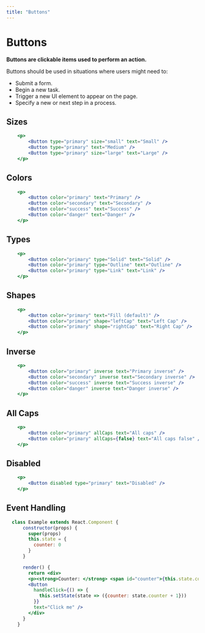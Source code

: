 ```yaml
---
title: "Buttons"
---
```


# Buttons

**Buttons are clickable items used to perform an action.**

Buttons should be used in situations where users might need to:

* Submit a form.
* Begin a new task.
* Trigger a new UI element to appear on the page.
* Specify a new or next step in a process.

## Sizes

```.jsx
    <p>
        <Button type="primary" size="small" text="Small" />
        <Button type="primary" text="Medium" />
        <Button type="primary" size="large" text="Large" />
    </p>
```

## Colors

```.jsx
    <p>
        <Button color="primary" text="Primary" />
        <Button color="secondary" text="Secondary" />
        <Button color="success" text="Success" />
        <Button color="danger" text="Danger" />
    </p>
```

## Types

```.jsx
    <p>
        <Button color="primary" type="Solid" text="Solid" />
        <Button color="primary" type="Outline" text="Outline" />
        <Button color="primary" type="Link" text="Link" />
    </p>
```

## Shapes

```.jsx
    <p>
        <Button color="primary" text="Fill (default)" />
        <Button color="primary" shape="leftCap" text="Left Cap" />
        <Button color="primary" shape="rightCap" text="Right Cap" />
    </p>
```

## Inverse

```.jsx
    <p>
        <Button color="primary" inverse text="Primary inverse" />
        <Button color="secondary" inverse text="Secondary inverse" />
        <Button color="success" inverse text="Success inverse" />
        <Button color="danger" inverse text="Danger inverse" />
    </p>
```

## All Caps

```.jsx
    <p>
        <Button color="primary" allCaps text="All caps" />
        <Button color="primary" allCaps={false} text="All caps false" />
    </p>
```

## Disabled

```.jsx
    <p>
        <Button disabled type="primary" text="Disabled" />
    </p>
```

## Event Handling

```.jsx
  class Example extends React.Component {
      constructor(props) {
        super(props)
        this.state = {
          counter: 0
        }
      }

      render() {
        return <div>
        <p><strong>Counter: </strong> <span id="counter">{this.state.counter}</span></p>
        <Button
          handleClick={() => {
            this.setState(state => ({counter: state.counter + 1}))
          }}
          text="Click me" />
        </div>
      }
    }
```
